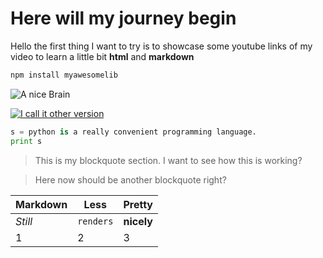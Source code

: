 
# Here will my journey begin

Hello the first thing I want to try is to showcase some youtube links of my video to learn a little bit **html** and **markdown**

```bash
npm install myawesomelib
```

![A nice Brain](https://github.com/Moorboor/Blog/blob/main/docs/Images/d41586-020-02947-5_18487136.jpeg "Rat brain")

<YouTube id="nEWUc89PD2Y" />

[![I call it other version](http://img.youtube.com/vi/nEWUc89PD2Y/0.jpg)](http://www.youtube.com/watch?v=nEWUc89PD2Y)


```python
s = python is a really convenient programming language.
print s
```

> This is my blockquote section. I want to see
> how this is working?

> Here now should be another blockquote right?


Markdown | Less | Pretty
--- | --- | ---
*Still* | `renders` | **nicely**
1 | 2 | 3
